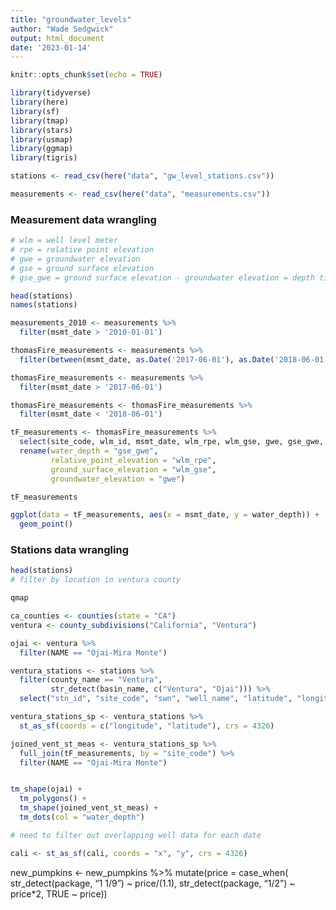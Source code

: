 ```yaml
---
title: "groundwater_levels"
author: "Wade Sedgwick"
output: html_document
date: '2023-01-14'
---
```


```r
knitr::opts_chunk$set(echo = TRUE)

library(tidyverse)
library(here)
library(sf)
library(tmap)
library(stars)
library(usmap)
library(ggmap)
library(tigris)

stations <- read_csv(here("data", "gw_level_stations.csv"))

measurements <- read_csv(here("data", "measurements.csv"))
```

### Measurement data wrangling

```r
# wlm = well level meter
# rpe = relative point elevation
# gwe = groundwater elevation
# gse = ground surface elevation
# gse_gwe = ground surface elevation - groundwater elevation = depth til water table

head(stations)
names(stations)

measurements_2010 <- measurements %>% 
  filter(msmt_date > '2010-01-01')

thomasFire_measurements <- measurements %>% 
  filter(between(msmt_date, as.Date('2017-06-01'), as.Date('2018-06-01')))

thomasFire_measurements <- measurements %>%
  filter(msmt_date > '2017-06-01')

thomasFire_measurements <- thomasFire_measurements %>% 
  filter(msmt_date < '2018-06-01')

tF_measurements <- thomasFire_measurements %>% 
  select(site_code, wlm_id, msmt_date, wlm_rpe, wlm_gse, gwe, gse_gwe, monitoring_program) %>% 
  rename(water_depth = "gse_gwe",
         relative_point_elevation = "wlm_rpe",
         ground_surface_elevation = "wlm_gse",
         groundwater_elevation = "gwe")

tF_measurements

ggplot(data = tF_measurements, aes(x = msmt_date, y = water_depth)) +
  geom_point()
```

### Stations data wrangling

```r
head(stations)
# filter by location in ventura county

qmap

ca_counties <- counties(state = "CA")
ventura <- county_subdivisions("California", "Ventura")

ojai <- ventura %>%
  filter(NAME == "Ojai-Mira Monte")

ventura_stations <- stations %>% 
  filter(county_name == "Ventura",
         str_detect(basin_name, c("Ventura", "Ojai"))) %>% 
  select("stn_id", "site_code", "swn", "well_name", "latitude", "longitude", "basin_name", "county_name", "well_depth")

ventura_stations_sp <- ventura_stations %>% 
  st_as_sf(coords = c("longitude", "latitude"), crs = 4326)

joined_vent_st_meas <- ventura_stations_sp %>% 
  full_join(tF_measurements, by = "site_code") %>% 
  filter(NAME == "Ojai-Mira Monte")


tm_shape(ojai) +
  tm_polygons() +
  tm_shape(joined_vent_st_meas) +
  tm_dots(col = "water_depth")

# need to filter out overlapping well data for each date

cali <- st_as_sf(cali, coords = "x", "y", crs = 4326)

```

new_pumpkins <- new_pumpkins %>% 
  mutate(price = case_when(
    str_detect(package, "1 1/9") ~ price/(1.1),
    str_detect(package, "1/2") ~ price*2,
    TRUE ~ price))

